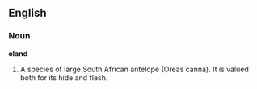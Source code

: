 ==English==

===Noun===

'''eland'''

#A species of large South African antelope (Oreas canna). It is valued both for its hide and flesh.